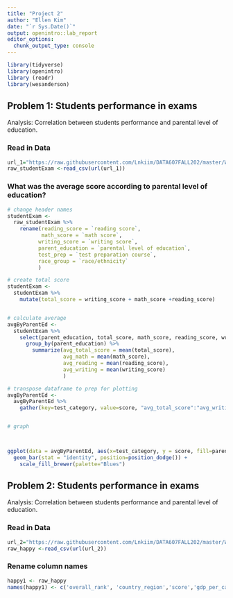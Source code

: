 ```yaml
---
title: "Project 2"
author: "Ellen Kim"
date: "`r Sys.Date()`"
output: openintro::lab_report
editor_options: 
  chunk_output_type: console
---
```


```r
library(tidyverse)
library(openintro)
library (readr)
library(wesanderson)
```

## Problem 1: Students performance in exams
Analysis: Correlation between students performance and parental level of education.

### Read in Data  

```r
url_1="https://raw.githubusercontent.com/Lnkiim/DATA607FALL202/master/Week6/StudentsPerformance.csv"
raw_studentExam <-read_csv(url(url_1))
```

### What was the average score according to parental level of education?
 
```r
# change header names
studentExam <-
  raw_studentExam %>%
    rename(reading_score = `reading score`,
           math_score = `math score`,
          writing_score = `writing score`,
          parent_education = `parental level of education`,
          test_prep = `test preparation course`,
          race_group = `race/ethnicity`
          )

# create total score
studentExam <-
  studentExam %>%
    mutate(total_score = writing_score + math_score +reading_score)


# calculate average
avgByParentEd <- 
  studentExam %>%
    select(parent_education, total_score, math_score, reading_score, writing_score) %>%
      group_by(parent_education) %>%
        summarize(avg_total_score = mean(total_score),
                  avg_math = mean(math_score),
                  avg_reading = mean(reading_score),
                  avg_writing = mean(writing_score)
                  )

# transpose dataframe to prep for plotting
avgByParentEd <- 
  avgByParentEd %>%
    gather(key=test_category, value=score, "avg_total_score":"avg_writing")


# graph



ggplot(data = avgByParentEd, aes(x=test_category, y = score, fill=parent_education)) +
  geom_bar(stat = "identity", position=position_dodge()) + 
    scale_fill_brewer(palette="Blues")

```

 


## Problem 2: Students performance in exams
Analysis: Correlation between students performance and parental level of education.

### Read in Data  

```r
url_2="https://raw.githubusercontent.com/Lnkiim/DATA607FALL202/master/Week6/happiness2019.csv"
raw_happy <-read_csv(url(url_2))
```


### Rename column names
```r
happy1 <- raw_happy
names(happy1) <- c('overall_rank', 'country_region','score','gdp_per_capita', 'social_support', 'health_life_expectancy', 'freedom_choice', 'generosity', 'corruption_perception')



```
 




